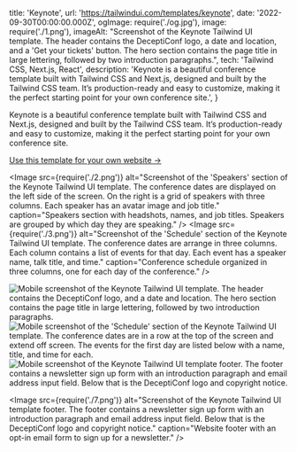   title: 'Keynote',
  url: 'https://tailwindui.com/templates/keynote',
  date: '2022-09-30T00:00:00.000Z',
  ogImage: require('./og.jpg'),
  image: require('./1.png'),
  imageAlt: "Screenshot of the Keynote Tailwind UI template. The header contains the DeceptiConf logo, a date and location, and a 'Get your tickets' button. The hero section contains the page title in large lettering, followed by two introduction paragraphs.",
  tech: 'Tailwind CSS, Next.js, React',
  description: 'Keynote is a beautiful conference template built with Tailwind CSS and Next.js, designed and built by the Tailwind CSS team. It’s production-ready and easy to customize, making it the perfect starting point for your own conference site.',
}

<Intro title="A beautiful conference site template by the Tailwind CSS team.">

Keynote is a beautiful conference template built with Tailwind CSS and Next.js, designed and built by the Tailwind CSS team. It’s production-ready and easy to customize, making it the perfect starting point for your own conference site.

[Use this template for your own website &rarr;](https://tailwindui.com/templates/keynote)

</Intro>

<Image src={require('./2.png')} alt="Screenshot of the 'Speakers' section of the Keynote Tailwind UI template. The conference dates are displayed on the left side of the screen. On the right is a grid of speakers with three columns. Each speaker has an avatar image and job title." caption="Speakers section with headshots, names, and job titles. Speakers are grouped by which day they are speaking." />
<Image src={require('./3.png')} alt="Screenshot of the 'Schedule' section of the Keynote Tailwind UI template. The conference dates are arrange in three columns. Each column contains a list of events for that day. Each event has a speaker name, talk title, and time." caption="Conference schedule organized in three columns, one for each day of the conference." />

<Mobile caption="The Keynote template experience on mobile devices.">
  <Image src={require('./4.png')} alt="Mobile screenshot of the Keynote Tailwind UI template. The header contains the DeceptiConf logo, and a date and location. The hero section contains the page title in large lettering, followed by two introduction paragraphs." />
  <Image src={require('./5.png')} alt="Mobile screenshot of the 'Schedule' section of the Keynote Tailwind UI template. The conference dates are in a row at the top of the screen and extend off screen. The events for the first day are listed below with a name, title, and time for each." />
  <Image src={require('./6.png')} alt="Mobile screenshot of the Keynote Tailwind UI template footer. The footer contains a newsletter sign up form with an introduction paragraph and email address input field. Below that is the DeceptiConf logo and copyright notice." />
</Mobile>

<Image src={require('./7.png')} alt="Screenshot of the Keynote Tailwind UI template footer. The footer contains a newsletter sign up form with an introduction paragraph and email address input field. Below that is the DeceptiConf logo and copyright notice." caption="Website footer with an opt-in email form to sign up for a newsletter." />
